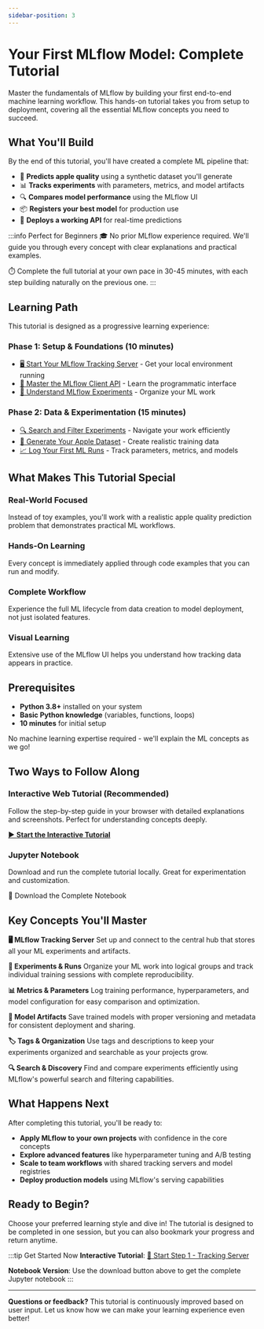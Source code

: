 ```yaml
---
sidebar-position: 3
---
```



# Your First MLflow Model: Complete Tutorial

Master the fundamentals of MLflow by building your first end-to-end machine learning workflow. This hands-on tutorial takes you from setup to deployment, covering all the essential MLflow concepts you need to succeed.

## What You'll Build

By the end of this tutorial, you'll have created a complete ML pipeline that:

- 🎯 **Predicts apple quality** using a synthetic dataset you'll generate
- 📊 **Tracks experiments** with parameters, metrics, and model artifacts
- 🔍 **Compares model performance** using the MLflow UI
- 📦 **Registers your best model** for production use
- 🚀 **Deploys a working API** for real-time predictions

:::info Perfect for Beginners
🎓 No prior MLflow experience required. We'll guide you through every concept with clear explanations and practical examples.

⏱️ Complete the full tutorial at your own pace in 30-45 minutes, with each step building naturally on the previous one.
:::

## Learning Path

This tutorial is designed as a progressive learning experience:

### **Phase 1: Setup & Foundations** (10 minutes)
- [🖥️ Start Your MLflow Tracking Server](/ml/getting-started/logging-first-model/step1-tracking-server) - Get your local environment running
- [🔌 Master the MLflow Client API](/ml/getting-started/logging-first-model/step2-mlflow-client) - Learn the programmatic interface
- [📁 Understand MLflow Experiments](/ml/getting-started/logging-first-model/step3-create-experiment) - Organize your ML work

### **Phase 2: Data & Experimentation** (15 minutes)
- [🔍 Search and Filter Experiments](/ml/getting-started/logging-first-model/step4-experiment-search) - Navigate your work efficiently
- [🍎 Generate Your Apple Dataset](/ml/getting-started/logging-first-model/step5-synthetic-data) - Create realistic training data
- [📈 Log Your First ML Runs](/ml/getting-started/logging-first-model/step6-logging-a-run) - Track parameters, metrics, and models

## What Makes This Tutorial Special

### **Real-World Focused**
Instead of toy examples, you'll work with a realistic apple quality prediction problem that demonstrates practical ML workflows.

### **Hands-On Learning**
Every concept is immediately applied through code examples that you can run and modify.

### **Complete Workflow**
Experience the full ML lifecycle from data creation to model deployment, not just isolated features.

### **Visual Learning**
Extensive use of the MLflow UI helps you understand how tracking data appears in practice.

## Prerequisites

- **Python 3.8+** installed on your system
- **Basic Python knowledge** (variables, functions, loops)
- **10 minutes** for initial setup

No machine learning expertise required - we'll explain the ML concepts as we go!

## Two Ways to Follow Along

### **Interactive Web Tutorial** (Recommended)
Follow the step-by-step guide in your browser with detailed explanations and screenshots. Perfect for understanding concepts deeply.

[▶️ **Start the Interactive Tutorial**](/ml/getting-started/logging-first-model/step1-tracking-server)

### **Jupyter Notebook**
Download and run the complete tutorial locally. Great for experimentation and customization.

<NotebookDownloadButton href="https://raw.githubusercontent.com/mlflow/mlflow/master/docs/docs/getting-started/logging-first-model/notebooks/logging-first-model.ipynb">📓 Download the Complete Notebook</NotebookDownloadButton>

## Key Concepts You'll Master

**🖥️ MLflow Tracking Server**
Set up and connect to the central hub that stores all your ML experiments and artifacts.

**🔬 Experiments & Runs**
Organize your ML work into logical groups and track individual training sessions with complete reproducibility.

**📊 Metrics & Parameters**
Log training performance, hyperparameters, and model configuration for easy comparison and optimization.

**🤖 Model Artifacts**
Save trained models with proper versioning and metadata for consistent deployment and sharing.

**🏷️ Tags & Organization**
Use tags and descriptions to keep your experiments organized and searchable as your projects grow.

**🔍 Search & Discovery**
Find and compare experiments efficiently using MLflow's powerful search and filtering capabilities.

## What Happens Next

After completing this tutorial, you'll be ready to:

- **Apply MLflow to your own projects** with confidence in the core concepts
- **Explore advanced features** like hyperparameter tuning and A/B testing
- **Scale to team workflows** with shared tracking servers and model registries
- **Deploy production models** using MLflow's serving capabilities

## Ready to Begin?

Choose your preferred learning style and dive in! The tutorial is designed to be completed in one session, but you can also bookmark your progress and return anytime.

:::tip Get Started Now
**Interactive Tutorial**: [🚀 Start Step 1 - Tracking Server](/ml/getting-started/logging-first-model/step1-tracking-server)

**Notebook Version**: Use the download button above to get the complete Jupyter notebook
:::

---

**Questions or feedback?** This tutorial is continuously improved based on user input. Let us know how we can make your learning experience even better!